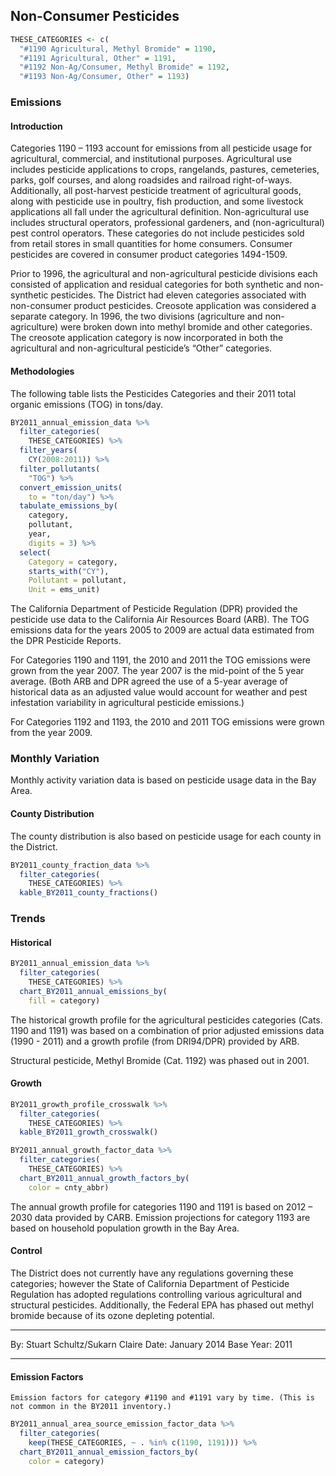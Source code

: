 ## Non-Consumer Pesticides

```r
THESE_CATEGORIES <- c(
  "#1190 Agricultural, Methyl Bromide" = 1190,
  "#1191 Agricultural, Other" = 1191,
  "#1192 Non-Ag/Consumer, Methyl Bromide" = 1192,
  "#1193 Non-Ag/Consumer, Other" = 1193)
```

### Emissions

#### Introduction {-}

Categories 1190 – 1193 account for emissions from all pesticide usage for agricultural, commercial, and institutional purposes. Agricultural use includes pesticide applications to crops, rangelands, pastures, cemeteries, parks, golf courses, and along roadsides and railroad right-of-ways. Additionally, all post-harvest pesticide treatment of agricultural goods, along with pesticide use in poultry, fish production, and some livestock applications all fall under the agricultural definition. Non-agricultural use includes structural operators, professional gardeners, and (non-agricultural) pest control operators. These categories do not include pesticides sold from retail stores in small quantities for home consumers. Consumer pesticides are covered in consumer product categories 1494-1509.

Prior to 1996, the agricultural and non-agricultural pesticide divisions each consisted of application and residual categories for both synthetic and non-synthetic pesticides. The District had eleven categories associated with non-consumer product pesticides. Creosote application was considered a separate category. In 1996, the two divisions (agriculture and non-agriculture) were broken down into methyl bromide and other categories. The creosote application category is now incorporated in both the agricultural and non-agricultural pesticide's "Other" categories.

#### Methodologies {-}

The following table lists the Pesticides Categories and their 2011 total organic emissions (TOG) in tons/day.

```r
BY2011_annual_emission_data %>%
  filter_categories(
    THESE_CATEGORIES) %>%
  filter_years(
    CY(2008:2011)) %>%
  filter_pollutants(
    "TOG") %>%
  convert_emission_units(
    to = "ton/day") %>%
  tabulate_emissions_by(
    category,
    pollutant,
    year,
    digits = 3) %>%
  select(
    Category = category,
    starts_with("CY"),
    Pollutant = pollutant,
    Unit = ems_unit)
```

The California Department of Pesticide Regulation (DPR) provided the pesticide use data to the California Air Resources Board (ARB). The TOG emissions data for the years 2005 to 2009 are actual data estimated from the DPR Pesticide Reports.

For Categories 1190 and 1191, the 2010 and 2011 the TOG emissions were grown from the year 2007. The year 2007 is the mid-point of the 5 year average. (Both ARB and DPR agreed the use of a 5-year average of historical data as an adjusted value would account for weather and pest infestation variability in agricultural pesticide emissions.)

For Categories 1192 and 1193, the 2010 and 2011 TOG emissions were grown from the year 2009.

### Monthly Variation {-}

Monthly activity variation data is based on pesticide usage data in the Bay Area.

#### County Distribution {-}

The county distribution is also based on pesticide usage for each county in the District.

```r
BY2011_county_fraction_data %>%
  filter_categories(
    THESE_CATEGORIES) %>%
  kable_BY2011_county_fractions()
```

### Trends

#### Historical {-}

```r
BY2011_annual_emission_data %>%
  filter_categories(
    THESE_CATEGORIES) %>%
  chart_BY2011_annual_emissions_by(
    fill = category) 
```

The historical growth profile for the agricultural pesticides categories (Cats. 1190 and 1191) was based on a combination of prior adjusted emissions data (1990 - 2011) and a growth profile (from DRI94/DPR) provided by ARB.

Structural pesticide, Methyl Bromide (Cat. 1192) was phased out in 2001.

#### Growth {-}

```r
BY2011_growth_profile_crosswalk %>%
  filter_categories(
    THESE_CATEGORIES) %>%
  kable_BY2011_growth_crosswalk()
```

```r
BY2011_annual_growth_factor_data %>%
  filter_categories(
    THESE_CATEGORIES) %>%
  chart_BY2011_annual_growth_factors_by(
    color = cnty_abbr) 
```

The annual growth profile for categories 1190 and 1191 is based on 2012 – 2030 data provided by CARB. Emission projections for category 1193 are based on household population growth in the Bay Area.

#### Control {-}

The District does not currently have any regulations governing these categories; however the State of California Department of Pesticide Regulation has adopted regulations controlling various agricultural and structural pesticides. Additionally, the Federal EPA has phased out methyl bromide because of its ozone depleting potential.

***

By: Stuart Schultz/Sukarn Claire 
Date: January 2014
Base Year: 2011

***

#### Emission Factors {-}

```block
Emission factors for category #1190 and #1191 vary by time. (This is not common in the BY2011 inventory.)
```

```r
BY2011_annual_area_source_emission_factor_data %>%
  filter_categories(
    keep(THESE_CATEGORIES, ~ . %in% c(1190, 1191))) %>%
  chart_BY2011_annual_emission_factors_by(
    color = category) 
```


